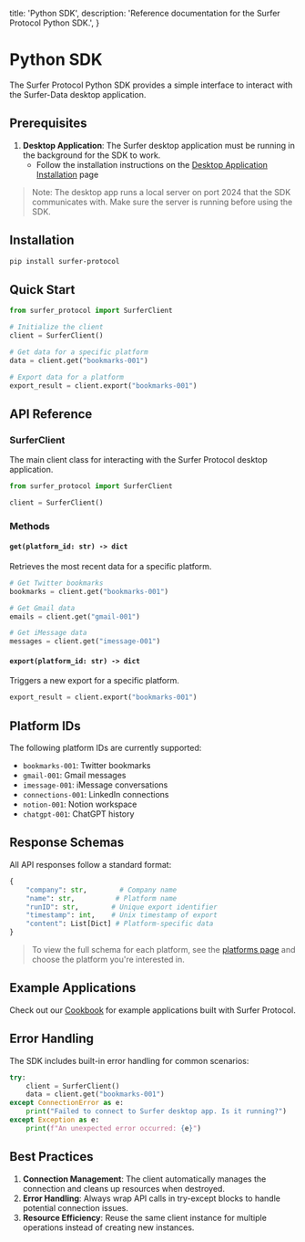   title: 'Python SDK',
  description:
    'Reference documentation for the Surfer Protocol Python SDK.',
}

# Python SDK

The Surfer Protocol Python SDK provides a simple interface to interact with the Surfer-Data desktop application.

## Prerequisites

1. **Desktop Application**: The Surfer desktop application must be running in the background for the SDK to work.
   - Follow the installation instructions on the [Desktop Application Installation](/desktop/installation) page

> Note: The desktop app runs a local server on port 2024 that the SDK communicates with. Make sure the server is running before using the SDK.

## Installation

<CodeGroup>

```bash
pip install surfer-protocol
```

</CodeGroup>

## Quick Start

<CodeGroup>

```python
from surfer_protocol import SurferClient

# Initialize the client
client = SurferClient()

# Get data for a specific platform
data = client.get("bookmarks-001")

# Export data for a platform
export_result = client.export("bookmarks-001")
```

</CodeGroup>

## API Reference

### SurferClient

The main client class for interacting with the Surfer Protocol desktop application.

```python
from surfer_protocol import SurferClient

client = SurferClient()
```

### Methods

#### `get(platform_id: str) -> dict`
Retrieves the most recent data for a specific platform.

```python
# Get Twitter bookmarks
bookmarks = client.get("bookmarks-001")

# Get Gmail data
emails = client.get("gmail-001")

# Get iMessage data
messages = client.get("imessage-001")
```

#### `export(platform_id: str) -> dict`
Triggers a new export for a specific platform.

```python
export_result = client.export("bookmarks-001")
```

## Platform IDs

The following platform IDs are currently supported:
- `bookmarks-001`: Twitter bookmarks
- `gmail-001`: Gmail messages
- `imessage-001`: iMessage conversations
- `connections-001`: LinkedIn connections
- `notion-001`: Notion workspace
- `chatgpt-001`: ChatGPT history

## Response Schemas

All API responses follow a standard format:

```python
{
    "company": str,        # Company name
    "name": str,          # Platform name
    "runID": str,        # Unique export identifier
    "timestamp": int,    # Unix timestamp of export
    "content": List[Dict] # Platform-specific data
}
```

> To view the full schema for each platform, see the [platforms page](/desktop/platforms) and choose the platform you're interested in.

## Example Applications

Check out our [Cookbook](/cookbook/python) for example applications built with Surfer Protocol.

## Error Handling

The SDK includes built-in error handling for common scenarios:

```python
try:
    client = SurferClient()
    data = client.get("bookmarks-001")
except ConnectionError as e:
    print("Failed to connect to Surfer desktop app. Is it running?")
except Exception as e:
    print(f"An unexpected error occurred: {e}")
```

## Best Practices

1. **Connection Management**: The client automatically manages the connection and cleans up resources when destroyed.
2. **Error Handling**: Always wrap API calls in try-except blocks to handle potential connection issues.
3. **Resource Efficiency**: Reuse the same client instance for multiple operations instead of creating new instances.
